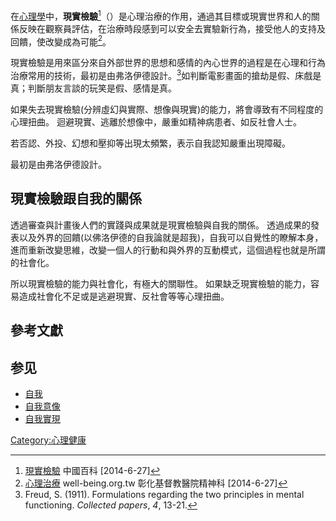 {{Expert|date=2014/06/28}}
在[[心理學|心理學]]中，'''現實檢驗'''<ref>[http://www.chinabaike.com/article/baike/1001/2008/200805111476726.html 現實檢驗] {{Wayback|url=http://www.chinabaike.com/article/baike/1001/2008/200805111476726.html |date=20160305042351 }} 中國百科 [2014-6-27]</ref>（{{lang-en|reality testing}}）是心理治療的作用，通過其目標或現實世界和人的關係反映在觀察員評估，在治療時段感到可以安全去實驗新行為，接受他人的支持及回饋，使改變成為可能<ref>[http://www.well-being.org.tw/service/service_view.asp?Volumn_ID=235&NW_ID=309 心理治療]{{dead link|date=2018年3月 |bot=InternetArchiveBot |fix-attempted=yes }} well-being.org.tw 彰化基督教醫院精神科 [2014-6-27]</ref>。

現實檢驗是用來區分來自外部世界的思想和感情的內心世界的過程是在心理和行為治療常用的技術，最初是由弗洛伊德設計。<ref>Freud, S. (1911). Formulations regarding the two principles in mental functioning. ''Collected papers'', ''4'', 13-21.</ref>如判斷電影畫面的搶劫是假、床戲是真；判斷朋友言談的玩笑是假、感情是真。

如果失去現實檢驗(分辨虛幻與實際、想像與現實)的能力，將會導致有不同程度的心理扭曲。
迴避現實、逃離於想像中，嚴重如精神病患者、如反社會人士。

若否認、外投、幻想和壓抑等出現太頻繁，表示自我認知嚴重出現障礙。

最初是由弗洛伊德設計。

==現實檢驗跟自我的關係==
透過審查與計畫後人們的實踐與成果就是現實檢驗與自我的關係。
透過成果的發表以及外界的回饋(以佛洛伊德的自我論就是超我)，自我可以自覺性的瞭解本身，進而重新改變思維，改變一個人的行動和與外界的互動模式，這個過程也就是所謂的社會化。

所以現實檢驗的能力與社會化，有極大的關聯性。
如果缺乏現實檢驗的能力，容易造成社會化不足或是逃避現實、反社會等等心理扭曲。

== 參考文獻 ==
{{Reflist}}

== 参见 ==
* [[自我|自我]]
* [[自我意像|自我意像]]
* [[自我實現|自我實現]]

[[Category:心理健康|Category:心理健康]]